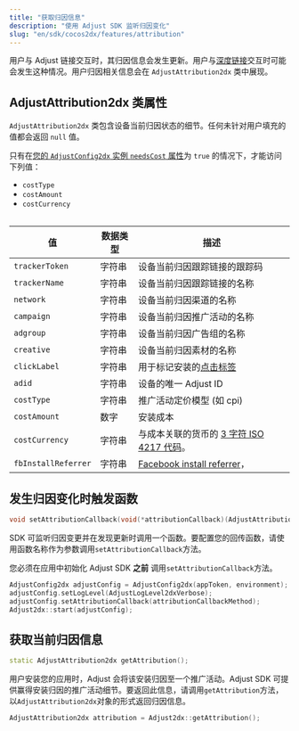 ```yaml
---
title: "获取归因信息"
description: "使用 Adjust SDK 监听归因变化"
slug: "en/sdk/cocos2dx/features/attribution"
---
```

用户与 Adjust 链接交互时，其归因信息会发生更新。用户与[深度链接](https://help.adjust.com/en/article/deep-links)交互时可能会发生这种情况。用户归因相关信息会在 `AdjustAttribution2dx` 类中展现。

AdjustAttribution2dx 类属性
------------------------

`AdjustAttribution2dx` 类包含设备当前归因状态的细节。任何未针对用户填充的值都会返回 `null` 值。
<callout type="note"> 

只有在[您的 `AdjustConfig2dx` 实例 `needsCost` 属性](/en/sdk/cocos2dx/configuration#enable-cost-data-sending)为 `true` 的情况下，才能访问下列值：

* `costType`
* `costAmount`
* `costCurrency`

</Callout> <table> 

|          值          | 数据类型 |                                              描述                                              |
|---------------------|------|----------------------------------------------------------------------------------------------|
| `trackerToken`      | 字符串  | 设备当前归因跟踪链接的跟踪码                                                                               |
| `trackerName`       | 字符串  | 设备当前归因跟踪链接的名称                                                                                |
| `network`           | 字符串  | 设备当前归因渠道的名称                                                                                  |
| `campaign`          | 字符串  | 设备当前归因推广活动的名称                                                                                |
| `adgroup`           | 字符串  | 设备当前归因广告组的名称                                                                                 |
| `creative`          | 字符串  | 设备当前归因素材的名称                                                                                  |
| `clickLabel`        | 字符串  | 用于标记安装的[点击标签](https://help.adjust.com/en/article/user-rewards)                               |
| `adid`              | 字符串  | 设备的唯一 Adjust ID                                                                              |
| `costType`          | 字符串  | 推广活动定价模型 \(如 cpi\)                                                                         |
| `costAmount`        | 数字   | 安装成本                                                                                         |
| `costCurrency`      | 字符串  | 与成本关联的货币的 [3 字符 ISO 4217 代码](https://www.iban.com/currency-codes)。                           |
| `fbInstallReferrer` | 字符串  | [Facebook install referrer](https://developers.facebook.com/docs/app-ads/install-referrer/)， |

</Table> 

发生归因变化时触发函数
-----------

<codeblock title="方法签名"> 

```cpp
void setAttributionCallback(void(*attributionCallback)(AdjustAttribution2dx attribution));
```

</CodeBlock> 

SDK 可监听归因变更并在发现更新时调用一个函数。要配置您的回传函数，请使用函数名称作为参数调用`setAttributionCallback`方法。
<callout type="important"> 

您必须在应用中初始化 Adjust SDK **之前** 调用`setAttributionCallback`方法。
</Callout> 

```cpp
AdjustConfig2dx adjustConfig = AdjustConfig2dx(appToken, environment);
adjustConfig.setLogLevel(AdjustLogLevel2dxVerbose);
adjustConfig.setAttributionCallback(attributionCallbackMethod);
Adjust2dx::start(adjustConfig);
```

获取当前归因信息
--------

<codeblock title="方法签名"> 

```cpp
static AdjustAttribution2dx getAttribution();
```

</CodeBlock> 

用户安装您的应用时，Adjust 会将该安装归因至一个推广活动。Adjust SDK 可提供赢得安装归因的推广活动细节。要返回此信息，请调用`getAttribution`方法，以`AdjustAttribution2dx`对象的形式返回归因信息。

```cpp
AdjustAttribution2dx attribution = Adjust2dx::getAttribution();
```

